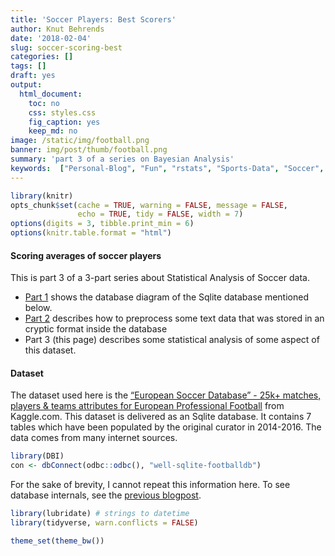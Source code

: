 ```yaml
---
title: 'Soccer Players: Best Scorers'
author: Knut Behrends
date: '2018-02-04'
slug: soccer-scoring-best
categories: []
tags: []
draft: yes
output:
  html_document:
    toc: no
    css: styles.css
    fig_caption: yes
    keep_md: no
image: /static/img/football.png
banner: img/post/thumb/football.png
summary: 'part 3 of a series on Bayesian Analysis'
keywords:  ["Personal-Blog", "Fun", "rstats", "Sports-Data", "Soccer", "XML"]   
---
```


```r
library(knitr)
opts_chunk$set(cache = TRUE, warning = FALSE, message = FALSE, 
               echo = TRUE, tidy = FALSE, width = 7)
options(digits = 3, tibble.print_min = 6)
options(knitr.table.format = "html") 
```

#### Scoring averages of soccer players

This is part 3 of a 3-part series about Statistical Analysis of Soccer data. 

- [Part 1](/post/2017/12/soccerdb-schema-diagrams/) shows the database diagram of the Sqlite database mentioned below.
- [Part 2](/post/2017/12/database/) describes how to preprocess some text data that was stored in an cryptic format inside the database
- Part 3  (this page)  describes some statistical analysis of some aspect of this dataset.

#### Dataset 


The dataset used here is the ["European Soccer Database" - 25k+ matches, players & teams attributes for European Professional Football](https://www.kaggle.com/hugomathien/soccer/) from Kaggle.com. This dataset is delivered as an Sqlite database. It contains 7 tables which have been populated by the original curator in 2014-2016.
The data comes from many internet sources.

```r

library(DBI)
con <- dbConnect(odbc::odbc(), "well-sqlite-footballdb")

```
For the sake of brevity, I cannot repeat this information here. To see database internals, see the [previous blogpost](/post/2017/12/soccerdb-schema-diagrams/). 

```r
library(lubridate) # strings to datetime
library(tidyverse, warn.conflicts = FALSE)

theme_set(theme_bw())
```


```r

```

